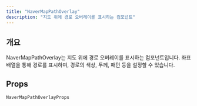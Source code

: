 ```yaml
---
title: "NaverMapPathOverlay"
description: "지도 위에 경로 오버레이를 표시하는 컴포넌트"
---
```


## 개요

NaverMapPathOverlay는 지도 위에 경로 오버레이를 표시하는 컴포넌트입니다.
좌표 배열을 통해 경로를 표시하며, 경로의 색상, 두께, 패턴 등을 설정할 수 있습니다.

## Props

`NaverMapPathOverlayProps`

<AutoTypeTable path="../src/component/NaverMapPathOverlay.tsx" name="NaverMapPathOverlayProps" />
